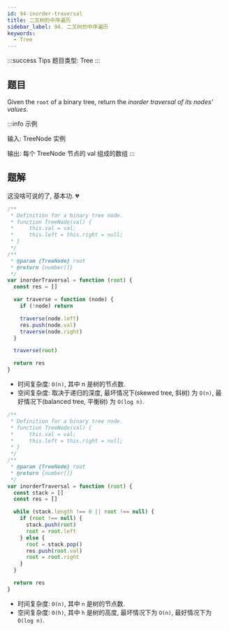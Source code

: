 ```yaml
---
id: 94-inorder-traversal
title: 二叉树的中序遍历
sidebar_label: 94. 二叉树的中序遍历
keywords:
  - Tree
---
```


:::success Tips
题目类型: Tree
:::

## 题目

Given the `root` of a binary tree, return the *inorder traversal of its nodes' values*.

:::info 示例

输入: TreeNode 实例

输出: 每个 TreeNode 节点的 val 组成的数组
:::

## 题解

这没啥可说的了, 基本功. 💔


<Tabs>
  <TabItem value="深度优先遍历" label="深度优先遍历" default>

```ts
/**
 * Definition for a binary tree node.
 * function TreeNode(val) {
 *     this.val = val;
 *     this.left = this.right = null;
 * }
 */
/**
 * @param {TreeNode} root
 * @return {number[]}
 */
var inorderTraversal = function (root) {
  const res = []

  var traverse = function (node) {
    if (!node) return

    traverse(node.left)
    res.push(node.val)
    traverse(node.right)
  }

  traverse(root)

  return res
}
```

- 时间复杂度: `O(n)`, 其中 n 是树的节点数.
- 空间复杂度: 取决于递归的深度, 最坏情况下(skewed tree, 斜树) 为 `O(n)`, 最好情况下(balanced tree, 平衡树) 为 `O(log n)`.

</TabItem>
<TabItem value="广度优先遍历" label="广度优先遍历">

```ts
/**
 * Definition for a binary tree node.
 * function TreeNode(val) {
 *     this.val = val;
 *     this.left = this.right = null;
 * }
 */
/**
 * @param {TreeNode} root
 * @return {number[]}
 */
var inorderTraversal = function (root) {
  const stack = []
  const res = []

  while (stack.length !== 0 || root !== null) {
    if (root !== null) {
      stack.push(root)
      root = root.left
    } else {
      root = stack.pop()
      res.push(root.val)
      root = root.right
    }
  }

  return res
}
```

- 时间复杂度: `O(n)`, 其中 `n` 是树的节点数.
- 空间复杂度:  `O(h)`, 其中 `h` 是树的高度, 最坏情况下为 `O(n)`, 最好情况下为 `O(log n)`.

</TabItem>
</Tabs>
